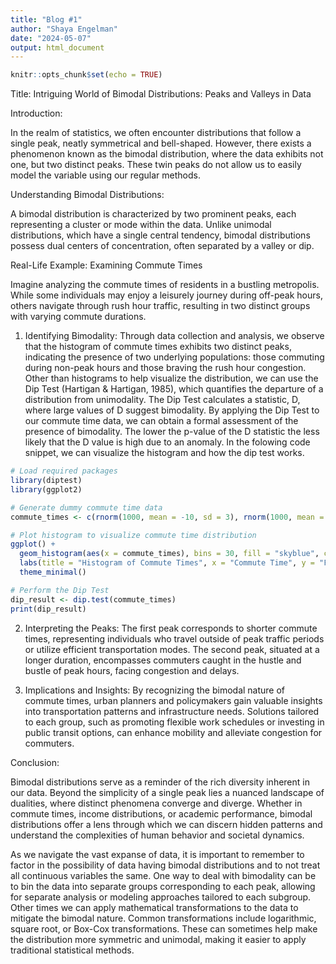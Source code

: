 ```yaml
---
title: "Blog #1"
author: "Shaya Engelman"
date: "2024-05-07"
output: html_document
---
```


```r
knitr::opts_chunk$set(echo = TRUE)
```

Title: Intriguing World of Bimodal Distributions: Peaks and Valleys in Data

Introduction:

In the realm of statistics, we often encounter distributions that follow a single peak, neatly symmetrical and bell-shaped. However, there exists a phenomenon known as the bimodal distribution, where the data exhibits not one, but two distinct peaks. These twin peaks do not allow us to easily model the variable using our regular methods.

Understanding Bimodal Distributions:

A bimodal distribution is characterized by two prominent peaks, each representing a cluster or mode within the data. Unlike unimodal distributions, which have a single central tendency, bimodal distributions possess dual centers of concentration, often separated by a valley or dip.

Real-Life Example: Examining Commute Times

Imagine analyzing the commute times of residents in a bustling metropolis. While some individuals may enjoy a leisurely journey during off-peak hours, others navigate through rush hour traffic, resulting in two distinct groups with varying commute durations.

1. Identifying Bimodality:
   Through data collection and analysis, we observe that the histogram of commute times exhibits two distinct peaks, indicating the presence of two underlying populations: those commuting during non-peak hours and those braving the rush hour congestion. Other than histograms to help visualize the distribution, we can use the Dip Test (Hartigan & Hartigan, 1985), which quantifies the departure of a distribution from unimodality. The Dip Test calculates a statistic, D, where large values of D suggest bimodality. By applying the Dip Test to our commute time data, we can obtain a formal assessment of the presence of bimodality. The lower the p-value of the D statistic the less likely that the D value is high due to an anomaly. In the folowing code snippet, we can visualize the histogram and how the dip test works.

```r
# Load required packages
library(diptest)
library(ggplot2)

# Generate dummy commute time data
commute_times <- c(rnorm(1000, mean = -10, sd = 3), rnorm(1000, mean = 10, sd = 3))

# Plot histogram to visualize commute time distribution
ggplot() +
  geom_histogram(aes(x = commute_times), bins = 30, fill = "skyblue", color = "black") +
  labs(title = "Histogram of Commute Times", x = "Commute Time", y = "Frequency") +
  theme_minimal()

# Perform the Dip Test
dip_result <- dip.test(commute_times)
print(dip_result)
```

2. Interpreting the Peaks:
   The first peak corresponds to shorter commute times, representing individuals who travel outside of peak traffic periods or utilize efficient transportation modes. The second peak, situated at a longer duration, encompasses commuters caught in the hustle and bustle of peak hours, facing congestion and delays.

3. Implications and Insights:
   By recognizing the bimodal nature of commute times, urban planners and policymakers gain valuable insights into transportation patterns and infrastructure needs. Solutions tailored to each group, such as promoting flexible work schedules or investing in public transit options, can enhance mobility and alleviate congestion for commuters.

Conclusion:

Bimodal distributions serve as a reminder of the rich diversity inherent in our data. Beyond the simplicity of a single peak lies a nuanced landscape of dualities, where distinct phenomena converge and diverge. Whether in commute times, income distributions, or academic performance, bimodal distributions offer a lens through which we can discern hidden patterns and understand the complexities of human behavior and societal dynamics.

As we navigate the vast expanse of data, it is important to remember to factor in the possibility of data having bimodal distributions and to not treat all continuous variables the same. One way to deal with bimodality can be to bin the data into separate groups corresponding to each peak, allowing for separate analysis or modeling approaches tailored to each subgroup. Other times we can apply mathematical transformations to the data to mitigate the bimodal nature. Common transformations include logarithmic, square root, or Box-Cox transformations. These can sometimes help make the distribution more symmetric and unimodal, making it easier to apply traditional statistical methods.
